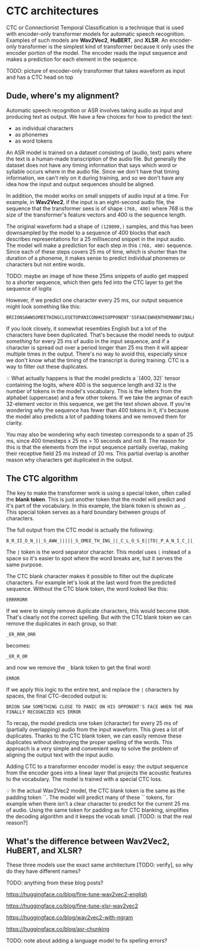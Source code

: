 # CTC architectures

CTC or Connectionist Temporal Classification is a technique that is used with encoder-only transformer models for automatic speech recognition. Examples of such models are **Wav2Vec2**, **HuBERT**, and **XLSR**. An encoder-only transformer is the simplest kind of transformer because it only uses the encoder portion of the model. The encoder reads the input sequence and makes a prediction for each element in the sequence.

TODO: picture of encoder-only transformer that takes waveform as input and has a CTC head on top

## Dude, where's my alignment?

Automatic speech recognition or ASR involves taking audio as input and producing text as output. We have a few choices for how to predict the text:

- as individual characters
- as phonemes
- as word tokens

An ASR model is trained on a dataset consisting of (audio, text) pairs where the text is a human-made transcription of the audio file. But generally the dataset does not have any timing information that says which word or syllable occurs where in the audio file. Since we don't have that timing information, we can't rely on it during training, and so we don't have any idea how the input and output sequences should be aligned.

In addition, the model works on small snippets of audio input at a time. For example, in **Wav2Vec2**, if the input is an eight-second audio file, the sequence that the transformer sees is of shape `(768, 400)` where 768 is the size of the transformer's feature vectors and 400 is the sequence length.

The original waveform had a shape of `(128000,)` samples, and this has been downsampled by the model to a sequence of 400 blocks that each describes representations for a 25 millisecond snippet in the input audio. The model will make a prediction for each step in this `(768, 400)` sequence. Since each of these steps covers 25 ms of time, which is shorter than the duration of a phoneme, it makes sense to predict individual phonemes or characters but not entire words.

TODO: maybe an image of how these 25ms snippets of audio get mapped to a shorter sequence, which then gets fed into the CTC layer to get the sequence of logits

However, if we predict one character every 25 ms, our output sequence might look something like this:

```text
BRIIONSAWWSOMEETHINGCLOSETOPANICONHHISOPPONENT'SSFAACEWHENTHEMANNFINALLLYRREECOGGNNIIZEDHHISSERRRRORR
```

If you look closely, it somewhat resembles English but a lot of the characters have been duplicated. That's because the model needs to output *something* for every 25 ms of audio in the input sequence, and if a character is spread out over a period longer than 25 ms then it will appear multiple times in the output. There's no way to avoid this, especially since we don't know what the timing of the transcript is during training. CTC is a way to filter out these duplicates.

<Tip>
💡 What actually happens is that the model predicts a `(400, 32)` tensor containing the logits, where 400 is the sequence length and 32 is the number of tokens in the model's vocabulary. This is the letters from the alphabet (uppercase) and a few other tokens. If we take the argmax of each 32-element vector in this sequence, we get the text shown above. If you're wondering why the sequence has fewer than 400 tokens in it, it's because the model also predicts a lot of padding tokens and we removed them for clarity.

You may also be wondering why each timestep corresponds to a span of 25 ms, since 400 timesteps x 25 ms = 10 seconds and not 8. The reason for this is that the elements from the input sequence partially overlap, making their receptive field 25 ms instead of 20 ms. This partial overlap is another reason why characters get duplicated in the output.
</Tip>

## The CTC algorithm

The key to make the transformer work is using a special token, often called the **blank token**. This is just another token that the model will predict and it's part of the vocabulary. In this example, the blank token is shown as `_`. This special token serves as a hard boundary between groups of characters.

The full output from the CTC model is actually the following:

```text
B_R_II_O_N_||_S_AWW_|||||_S_OMEE_TH_ING_||_C_L_O_S_E||TO|_P_A_N_I_C_||_ON||HHI_S||_OP_P_O_N_EN_T_'SS||_F_AA_C_E||_W_H_EN||THE||M_A_NN_||||_F_I_N_AL_LL_Y||||_RREE_C_O_GG_NN_II_Z_ED|||HHISS|||_ER_RRR_ORR||||
```

The `|` token is the word separator character. This model uses `|` instead of a space so it's easier to spot where the word breaks are, but it serves the same purpose.

The CTC blank character makes it possible to filter out the duplicate characters. For example let's look at the last word from the predicted sequence. Without the CTC blank token, the word looked like this:

```text
ERRRRORR
```

If we were to simply remove duplicate characters, this would become `EROR`. That's clearly not the correct spelling. But with the CTC blank token we can remove the duplicates in each group, so that:

```text
_ER_RRR_ORR
```

becomes:

```text
_ER_R_OR
```

and now we remove the `_` blank token to get the final word:

```text
ERROR
```

If we apply this logic to the entire text, and replace the `|` characters by spaces, the final CTC-decoded output is:

```text
BRION SAW SOMETHING CLOSE TO PANIC ON HIS OPPONENT'S FACE WHEN THE MAN FINALLY RECOGNIZED HIS ERROR
```

To recap, the model predicts one token (character) for every 25 ms of (partially overlapping) audio from the input waveform. This gives a lot of duplicates. Thanks to the CTC blank token, we can easily remove these duplicates without destroying the proper spelling of the words. This approach is a very simple and convenient way to solve the problem of aligning the output text with the input audio.

Adding CTC to a transformer encoder model is easy: the output sequence from the encoder goes into a linear layer that projects the acoustic features to the vocabulary. The model is trained with a special CTC loss.

<Tip>
💡 In the actual Wav2Vec2 model, the CTC blank token is the same as the padding token `<pad>`. The model will predict many of these `<pad>` tokens, for example when there isn't a clear character to predict for the current 25 ms of audio. Using the same token for padding as for CTC blanking, simplifies the decoding algorithm and it keeps the vocab small. [TODO: is that the real reason?]
</Tip>

## What's the difference between Wav2Vec2, HuBERT, and XLSR?

These three models use the exact same architecture [TODO: verify], so why do they have different names?


TODO: anything from these blog posts?

https://huggingface.co/blog/fine-tune-wav2vec2-english

https://huggingface.co/blog/fine-tune-xlsr-wav2vec2

https://huggingface.co/blog/wav2vec2-with-ngram

https://huggingface.co/blog/asr-chunking

TODO: note about adding a language model to fix spelling errors?
